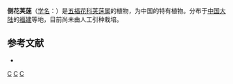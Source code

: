 {{Speciesbox
| taxon = Viburnum laterale
| binomial_authority = Rehd.
}}

'''侧花荚蒾'''（[[学名|学名]]：{{lang|la|''Viburnum laterale''}}）是[[五福花科|五福花科]][[荚蒾属|荚蒾属]]的植物，为中国的特有植物。分布于[[中国大陆|中国大陆]]的[[福建|福建]]等地，目前尚未由人工引种栽培。

== 参考文献 ==
<div class="references-small">
* {{cite web| url =http://www.bioinfo.cn/db05/KmzwSpecies.php?action=view&id=23740| title =侧花荚蒾| work =《中国高等植物数据库全库》| publisher =中国科学院微生物研究所| author =昆明植物研究所| accessdate =2009-02-25| deadurl =yes| archiveurl =https://web.archive.org/web/20160305013841/http://www.bioinfo.cn/db05/KmzwSpecies.php?action=view&id=23740| archivedate =2016-03-05}}
</div>
{{Taxonbar|from=Q10887212}}

[[Category:荚蒾属|C]]
[[Category:中國特有植物|C]]
[[Category:福建植物|C]]